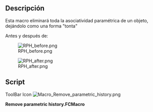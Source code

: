 <languages/>
{{Macro/es
|Name=Remove parametric history
|Icon=Macro_Remove_parametric_history.png
|Translate=Remove parametric history
|Description=Esta macro eliminará toda la asociatividad paramétrica de un objeto, dejándolo como una forma "tonta"
|Author=Yorik
|Version=0.1
|Date=2011-08-01
|FCVersion=All
|Download=[https://www.freecad.org/wiki/images/b/b7/Macro_Remove_parametric_history.png ToolBar Icon]
}}

==Descripción==
Esta macro eliminará toda la asociatividad paramétrica de un objeto, dejándolo como una forma "tonta"

Antes y después de:

[[File:RPH_before.png]]

[[File:RPH_after.png]]

==Script==

ToolBar Icon [[Image:Macro_Remove_parametric_history.png]]

'''Remove parametric history.FCMacro'''

{{MacroCode|code=

originalObject = FreeCAD.ActiveDocument.ActiveObject
newShape = originalObject.Shape.copy()
newName = FreeCAD.ActiveDocument.ActiveObject.Name
FreeCAD.ActiveDocument.removeObject(newName)
newObject = FreeCAD.ActiveDocument.addObject("Part::Feature",newName)
newObject.Shape = newShape

}}
{{clear}}